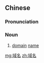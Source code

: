 ==Chinese==
{{zh-forms}}

===Pronunciation===
{{zh-pron
|m=yùmíng,er=y
|c=wik6 meng4-2
|cat=n
}}

===Noun===
{{zh-noun}}

# {{lb|zh|computing|Internet}} [[domain]] [[name]]

[[mg:域名]]
[[zh:域名]]